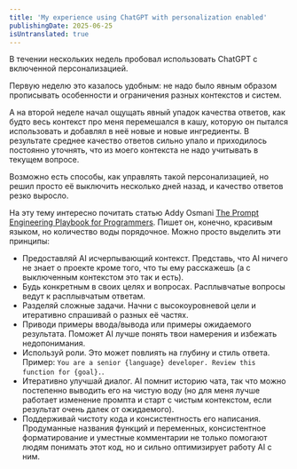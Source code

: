 ```yaml
---
title: 'My experience using ChatGPT with personalization enabled'
publishingDate: 2025-06-25
isUntranslated: true
---
```


В течении нескольких недель пробовал использовать ChatGPT с включенной персонализацией.

Первую неделю это казалось удобным: не надо было явным образом прописывать особенности и ограничения разных контекстов и систем.

А на второй неделе начал ощущать явный упадок качества ответов, как будто весь контекст про меня перемешался в кашу, которую он пытался использовать и добавлял в неё новые и новые ингредиенты. В результате среднее качество ответов сильно упало и приходилось постоянно уточнять, что из моего контекста не надо учитывать в текущем вопросе.

Возможно есть способы, как управлять такой персонализацией, но решил просто её выключить несколько дней назад, и качество ответов резко выросло.

На эту тему интересно почитать статью Addy Osmani [The Prompt Engineering Playbook for Programmers](https://addyo.substack.com/p/the-prompt-engineering-playbook-for). Пишет он, конечно, красивым языком, но количество воды порядочное. Можно просто выделить эти принципы:

- Предоставляй AI исчерпывающий контекст. Представь, что AI ничего не знает о проекте кроме того, что ты ему расскажешь (а с выключенным контекстом это так и есть).
- Будь конкретным в своих целях и вопросах. Расплывчатые вопросы ведут к расплывчатым ответам.
- Разделяй сложные задачи. Начни с высокоуровневой цели и итеративно спрашивай о разных её частях.
- Приводи примеры ввода/вывода или примеры ожидаемого результата. Поможет AI лучше понять твои намерения и избежать недопонимания.
- Используй роли. Это может повлиять на глубину и стиль ответа. Пример: `You are a senior {language} developer. Review this function for {goal}.`.
- Итеративно улучшай диалог. AI помнит историю чата, так что можно постепенно выводить его на чистую воду (но для меня лучше работает изменение промпта и старт с чистым контекстом, если результат очень далек от ожидаемого).
- Поддерживай чистоту кода и консистентность его написания. Продуманные названия функций и переменных, консистентное форматирование и уместные комментарии не только помогают людям понимать этот код, но и сильно оптимизирует работу AI с ним.
